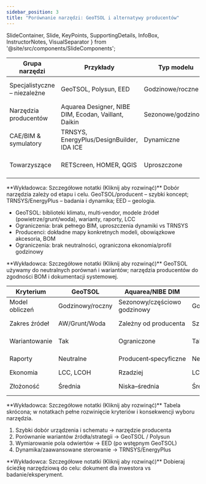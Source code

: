 ```yaml
---
sidebar_position: 3
title: "Porównanie narzędzi: GeoTSOL i alternatywy producentów"
---
```


  SlideContainer, 
  Slide, 
  KeyPoints, 
  SupportingDetails, 
  InfoBox,
  InstructorNotes,
  VisualSeparator 
} from '@site/src/components/SlideComponents';

<SlideContainer>

<Slide title="📊 Krajobraz narzędzi do projektowania PC" type="info">

<SupportingDetails title="Grupy narzędzi (skrót)">

| Grupa narzędzi | Przykłady | Typ modelu | Zastosowanie | Szczegółowość |
|---|---|---|---|---|
| Specjalistyczne – niezależne | GeoTSOL, Polysun, EED | Godzinowe/roczne | Koncepcja, dobór źródła, LCOH | Średni–wysoki |
| Narzędzia producentów | Aquarea Designer, NIBE DIM, Ecodan, Vaillant, Daikin | Sezonowe/godzinowe | Preselekcja jednostki, BOM | Średni |
| CAE/BIM & symulatory | TRNSYS, EnergyPlus/DesignBuilder, IDA ICE | Dynamiczne | Analizy zaawansowane | Wysoki |
| Towarzyszące | RETScreen, HOMER, QGIS | Uproszczone | Opłacalność, scenariusze, geodata | Niski–średni |

</SupportingDetails>

<InstructorNotes>
**Wykładowca: Szczegółowe notatki (Kliknij aby rozwinąć)**
Dobór narzędzia zależy od etapu i celu. GeoTSOL/producent – szybki koncept; TRNSYS/EnergyPlus – badania i dynamika; EED – geologia.
</InstructorNotes>

</Slide>

<VisualSeparator type="technical" />

<Slide title="⚖️ GeoTSOL kontra narzędzia producentów" type="tip">

<KeyPoints title="Spojrzenie procesowe">

- GeoTSOL: biblioteki klimatu, multi‑vendor, modele źródeł (powietrze/grunt/woda), warianty, raporty, LCC
- Ograniczenia: brak pełnego BIM, uproszczenia dynamiki vs TRNSYS
- Producenci: dokładne mapy konkretnych modeli, obowiązkowe akcesoria, BOM
- Ograniczenia: brak neutralności, ograniczona ekonomia/profil godzinowy

</KeyPoints>

<InstructorNotes>
**Wykładowca: Szczegółowe notatki (Kliknij aby rozwinąć)**
GeoTSOL używamy do neutralnych porównań i wariantów; narzędzia producentów do zgodności BOM i dokumentacji systemowej.
</InstructorNotes>

</Slide>

<VisualSeparator type="data" />

<Slide title="📋 Porównanie funkcjonalne (wybrane kryteria)" type="info">

<SupportingDetails title="Tabela (rozszerzona)">

| Kryterium | GeoTSOL | Aquarea/NIBE DIM | Polysun | EED |
|---|---|---|---|---|
| Model obliczeń | Godzinowy/roczny | Sezonowy/częściowo godzinowy | Godzinowy/roczny | Wielosezonowa analiza BHE |
| Zakres źródeł | AW/Grunt/Woda | Zależny od producenta | Szeroki (hybrydy) | Tylko grunt (BHE) |
| Wariantowanie | Tak | Ograniczone | Tak | Warianty pola odwiertów |
| Raporty | Neutralne | Producent‑specyficzne | Neutralne | Techniczne BHE |
| Ekonomia | LCC, LCOH | Rzadziej | LCC, taryfy | Brak |
| Złożoność | Średnia | Niska–średnia | Średnia | Średnia–wysoka |

</SupportingDetails>

<InstructorNotes>
**Wykładowca: Szczegółowe notatki (Kliknij aby rozwinąć)**
Tabela skrócona; w notatkach pełne rozwinięcie kryteriów i konsekwencji wyboru narzędzia.
</InstructorNotes>

</Slide>

<VisualSeparator type="tip" />

<Slide title="🧭 Matryca decyzyjna (dla ćwiczeń)" type="tip">

<KeyPoints title="Szybkie reguły">

1. Szybki dobór urządzenia i schematu → narzędzie producenta
2. Porównanie wariantów źródła/strategii → GeoTSOL / Polysun
3. Wymiarowanie pola odwiertów → EED (po wstępnym GeoTSOL)
4. Dynamika/zaawansowane sterowanie → TRNSYS/EnergyPlus

</KeyPoints>

<InstructorNotes>
**Wykładowca: Szczegółowe notatki (Kliknij aby rozwinąć)**
Dobieraj ścieżkę narzędziową do celu: dokument dla inwestora vs badanie/eksperyment.
</InstructorNotes>

</Slide>

</SlideContainer>


